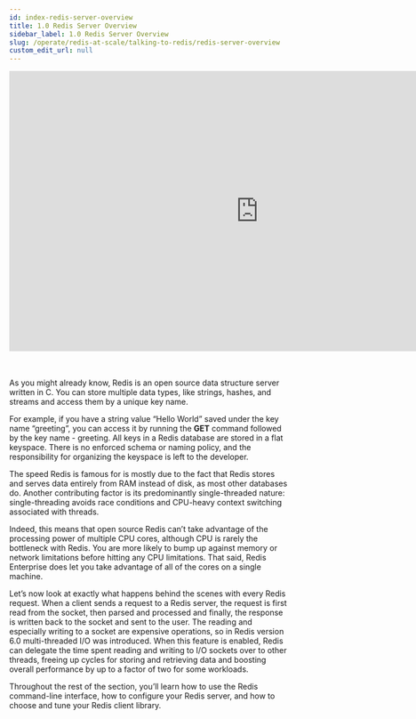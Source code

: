 ```yaml
---
id: index-redis-server-overview
title: 1.0 Redis Server Overview
sidebar_label: 1.0 Redis Server Overview
slug: /operate/redis-at-scale/talking-to-redis/redis-server-overview
custom_edit_url: null
---
```



<div align="center">
<iframe width="896" height="504" src="https://www.youtube.com/embed/GnVvrLF7oeE" title="YouTube video player" frameborder="0" allow="accelerometer; autoplay; clipboard-write; encrypted-media; gyroscope; picture-in-picture" allowfullscreen></iframe></div>
<br />
<br />
<p>As you might already know, Redis is an open source data structure server written in C. You can store multiple data types, like strings, hashes, and streams and access them by a unique key name. </p>

For example, if you have a string value “Hello World” saved under the key name “greeting”, you can access it by running the <b>GET</b> command followed by the key name - greeting. All keys in a Redis database are stored in a flat keyspace. There is no enforced schema or naming policy, and the responsibility for organizing the keyspace is left to the developer.

The speed Redis is famous for is mostly due to the fact that Redis stores and serves data entirely from RAM instead of disk, as most other databases do. Another contributing factor is its predominantly single-threaded nature: single-threading avoids race conditions and CPU-heavy context switching associated with threads.

Indeed, this means that open source Redis can’t take advantage of the processing power of multiple CPU cores, although CPU is rarely the bottleneck with Redis. You are more likely to bump up against memory or network limitations before hitting any CPU limitations. That said, Redis Enterprise does let you take advantage of all of the cores on a single machine.

Let’s now look at exactly what happens behind the scenes with every Redis request. When a client sends a request to a Redis server, the request is first read from the socket, then parsed and processed and finally, the response is written back to the socket and sent to the user. The reading and especially writing to a socket are expensive operations, so in Redis version 6.0 multi-threaded I/O was introduced. When this feature is enabled, Redis can delegate the time spent reading and writing to I/O sockets over to other threads, freeing up cycles for storing and retrieving data and boosting overall performance by up to a factor of two for some workloads.

Throughout the rest of the section, you’ll learn how to use the Redis command-line interface, how to configure your Redis server, and how to choose and tune your Redis client library.
